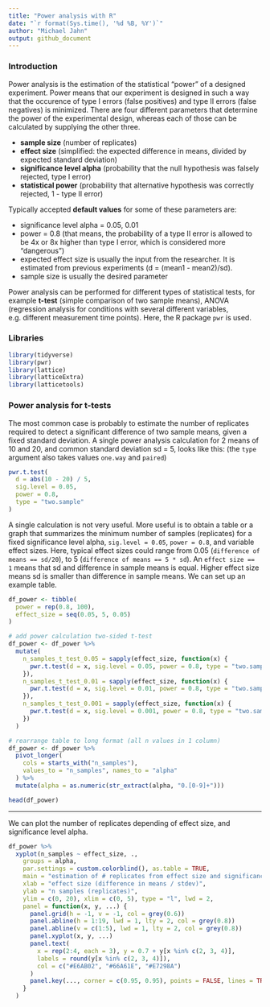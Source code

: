 ```yaml
---
title: "Power analysis with R"
date: "`r format(Sys.time(), '%d %B, %Y')`"
author: "Michael Jahn"
output: github_document
---
```


### Introduction

Power analysis is the estimation of the statistical "power" of a designed experiment. Power means that our experiment is designed in such a way that the occurence of type I errors (false positives) and type II errors (false negatives) is minimized. There are four different parameters that determine the power of the experimental design, whereas each of those can be calculated by supplying the other three.

- **sample size** (number of replicates)
- **effect size** (simplified: the expected difference in means, divided by expected standard deviation)
- **significance level alpha** (probability that the null hypothesis was falsely rejected, type I error)
- **statistical power** (probability that alternative hypothesis was correctly rejected, 1 - type II error)

Typically accepted **default values** for some of these parameters are:

- significance level alpha = 0.05, 0.01
- power = 0.8 (that means, the probability of a type II error is allowed to be 4x or 8x higher than type I error, which is considered more "dangerous")
- expected effect size is usually the input from the researcher. It is estimated from previous experiments (d = (mean1 - mean2)/sd).
- sample size is usually the desired parameter

Power analysis can be performed for different types of statistical tests, for example **t-test** (simple comparison of two sample means), ANOVA (regression analysis for conditions with several different variables, e.g. different measurement time points). Here, the R package `pwr` is used.


### Libraries

```r
library(tidyverse)
library(pwr)
library(lattice)
library(latticeExtra)
library(latticetools)
```


### Power analysis for t-tests

The most common case is probably to estimate the number of replicates required to detect a significant difference of two sample means, given a fixed standard deviation. A single power analysis calculation for 2 means of 10 and 20, and common standard deviation sd = 5, looks like this:
(the `type` argument also takes values `one.way` and `paired`)


```r
pwr.t.test(
  d = abs(10 - 20) / 5,
  sig.level = 0.05,
  power = 0.8,
  type = "two.sample"
)
```

A single calculation is not very useful. More useful is to obtain a table or a graph that summarizes the minimum number of samples (replicates) for a fixed significance level alpha, `sig.level = 0.05`, `power = 0.8`, and variable effect sizes. Here, typical effect sizes could range from 0.05 (`difference of means == sd/20`), to 5 (`difference of means == 5 * sd`). An `effect size == 1` means that sd and difference in sample means is equal. Higher effect size means sd is smaller than difference in sample means. We can set up an example table.

```r
df_power <- tibble(
  power = rep(0.8, 100),
  effect_size = seq(0.05, 5, 0.05)
)

# add power calculation two-sided t-test
df_power <- df_power %>%
  mutate(
    n_samples_t_test_0.05 = sapply(effect_size, function(x) {
      pwr.t.test(d = x, sig.level = 0.05, power = 0.8, type = "two.sample")$n
    }),
    n_samples_t_test_0.01 = sapply(effect_size, function(x) {
      pwr.t.test(d = x, sig.level = 0.01, power = 0.8, type = "two.sample")$n
    }),
    n_samples_t_test_0.001 = sapply(effect_size, function(x) {
      pwr.t.test(d = x, sig.level = 0.001, power = 0.8, type = "two.sample")$n
    })
  )

# rearrange table to long format (all n values in 1 column)
df_power <- df_power %>%
  pivot_longer(
    cols = starts_with("n_samples"),
    values_to = "n_samples", names_to = "alpha"
  ) %>%
  mutate(alpha = as.numeric(str_extract(alpha, "0.[0-9]+")))

head(df_power)
```

----------

We can plot the number of replicates depending of effect size, and significance level alpha.

```r
df_power %>%
  xyplot(n_samples ~ effect_size, .,
    groups = alpha,
    par.settings = custom.colorblind(), as.table = TRUE,
    main = "estimation of # replicates from effect size and significance level",
    xlab = "effect size (difference in means / stdev)",
    ylab = "n samples (replicates)",
    ylim = c(0, 20), xlim = c(0, 5), type = "l", lwd = 2,
    panel = function(x, y, ...) {
      panel.grid(h = -1, v = -1, col = grey(0.6))
      panel.abline(h = 1:19, lwd = 1, lty = 2, col = grey(0.8))
      panel.abline(v = c(1:5), lwd = 1, lty = 2, col = grey(0.8))
      panel.xyplot(x, y, ...)
      panel.text(
        x = rep(2:4, each = 3), y = 0.7 + y[x %in% c(2, 3, 4)],
        labels = round(y[x %in% c(2, 3, 4)]),
        col = c("#E6AB02", "#66A61E", "#E7298A")
      )
      panel.key(..., corner = c(0.95, 0.95), points = FALSE, lines = TRUE)
    }
  )
```
